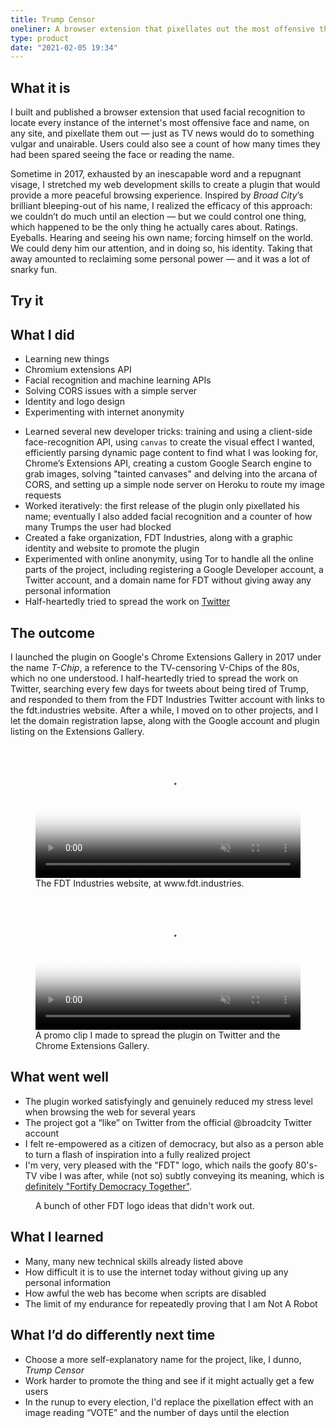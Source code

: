```yaml
---
title: Trump Censor
oneliner: A browser extension that pixellates out the most offensive thing on the internet
type: product
date: "2021-02-05 19:34"
---
```



## What it is
<p class="bigText"> I built and published a browser extension that used facial recognition to locate every instance of the internet's most offensive face and name, on any site, and pixellate them out — just as TV news would do to something vulgar and unairable. Users could also see a count of how many times they had been spared seeing the face or reading the name.</p>


Sometime in 2017, exhausted by an inescapable word and a repugnant visage, I stretched my web development skills to create a plugin that would provide a more peaceful browsing experience. Inspired by _Broad City_’s brilliant bleeping-out of his name, I realized the efficacy of this approach: we couldn’t do much until an election — but we could control one thing, which happened to be the only thing he actually cares about. Ratings. Eyeballs. Hearing and seeing his own name; forcing himself on the world. We could deny him our attention, and in doing so, his identity. Taking that away amounted to reclaiming some personal power — and it was a lot of snarky fun. 

<WidthBleeder className='bg2'>
<Section>


## Try it

<ImageSearch />
</Section>
</WidthBleeder>

## What I did

<TagList className='compact' compact>

- Learning new things
- Chromium extensions API
- Facial recognition and machine learning APIs
- Solving CORS issues with a simple server
- Identity and logo design
- Experimenting with internet anonymity

</TagList>

- Learned several new developer tricks: training and using a client-side face-recognition API, using `canvas` to create the visual effect I wanted, efficiently parsing dynamic page content to find what I was looking for, Chrome’s Extensions API, creating a custom Google Search engine to grab images, solving "tainted canvases" and delving into the arcana of CORS, and setting up a simple node server on Heroku to route my image requests 
- Worked iteratively: the first release of the plugin only pixellated his name; eventually I also added facial recognition and a counter of how many Trumps the user had blocked
- Created a fake organization, FDT Industries, along with a graphic identity and website to promote the plugin 
- Experimented with online anonymity, using Tor to handle all the online parts of the project, including registering a Google Developer account, a Twitter account, and a domain name for FDT without giving away any personal information
- Half-heartedly tried to spread the work on [Twitter](https://twitter.com/fdtindustries)

## The outcome
I launched the plugin on Google's Chrome Extensions Gallery in 2017 under the name _T-Chip_, a reference to the TV-censoring V-Chips of the 80s, which no one understood. I half-heartedly tried to spread the work on Twitter, searching every few days for tweets about being tired of Trump, and responded to them from the FDT Industries Twitter account with links to the fdt.industries website. After a while, I moved on to other projects, and I let the domain registration lapse, along with the Google account and plugin listing on the Extensions Gallery.

<figure>
  <video controls muted width="100%" poster="./tchip-website-poster.png">
    <source src="./tchip-website.mp4" type="video/mp4" />
  </video>
  <figcaption>The FDT Industries website, at www.fdt.industries.</figcaption>
</figure>

<figure>
  <video controls muted width="100%" poster="./tchip-promo-poster.png">
    <source src="./tchip-promo.mp4" type="video/mp4" />
  </video>
  <figcaption>A promo clip I made to spread the plugin on Twitter and the Chrome Extensions Gallery.</figcaption>
</figure>

## What went well
- The plugin worked satisfyingly and genuinely reduced my stress level when browsing the web for several years
- The project got a “like” on Twitter from the official @broadcity Twitter account
- I felt re-empowered as a citizen of democracy, but also as a person able to turn a flash of inspiration into a fully realized project
- I'm very, very pleased with the "FDT" logo, which nails the goofy 80's-TV vibe I was after, while (not so) subtly conveying its meaning, which is [definitely "Fortify Democracy Together"](https://youtu.be/WkZ5e94QnWk?t=52).

<figure>
<GatsbyImage image={imageByName(props, 'fdt-final-logo', true)} alt='The "FDT" logo I designed.' />
</figure>


<figure>
<GatsbyImage image={imageByName(props, 'fdt-logos', true)} alt='The "FDT" logo I designed.' />
<figcaption>A bunch of other FDT logo ideas that didn't work out.</figcaption>
</figure>


## What I learned
- Many, many new technical skills already listed above
- How difficult it is to use the internet today without giving up any personal information
- How awful the web has become when scripts are disabled
- The limit of my endurance for repeatedly proving that I am Not A Robot

## What I’d do differently next time
- Choose a more self-explanatory name for the project, like, I dunno, _Trump Censor_ 
- Work harder to promote the thing and see if it might actually get a few users
- In the runup to every election, I'd replace the pixellation effect with an image reading “VOTE” and the number of days until the election